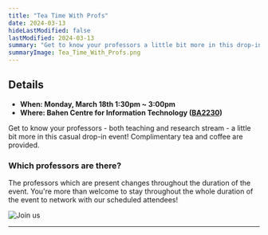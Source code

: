 ```yaml
---
title: "Tea Time With Profs"
date: 2024-03-13
hideLastModified: false
lastModified: 2024-03-13
summary: "Get to know your professors a little bit more in this drop-in casual event!"
summaryImage: Tea_Time_With_Profs.png
---
```


## Details

- **When: Monday, March 18th 1:30pm ~ 3:00pm**
- **Where: Bahen Centre for Information Technology ([BA2230](https://maps.app.goo.gl/7UVFUmyUdVwx39ZY7))**

Get to know your professors - both teaching and research stream - a little bit more in this casual drop-in event!
Complimentary tea and coffee are provided.

### Which professors are there?

The professors which are present changes throughout the duration of the event.
You're more than welcome to stay throughout the whole duration of the event to network with our scheduled attendees!



![Join us](../tea-time-with-profs/Tea_Time_With_Profs.png)

---